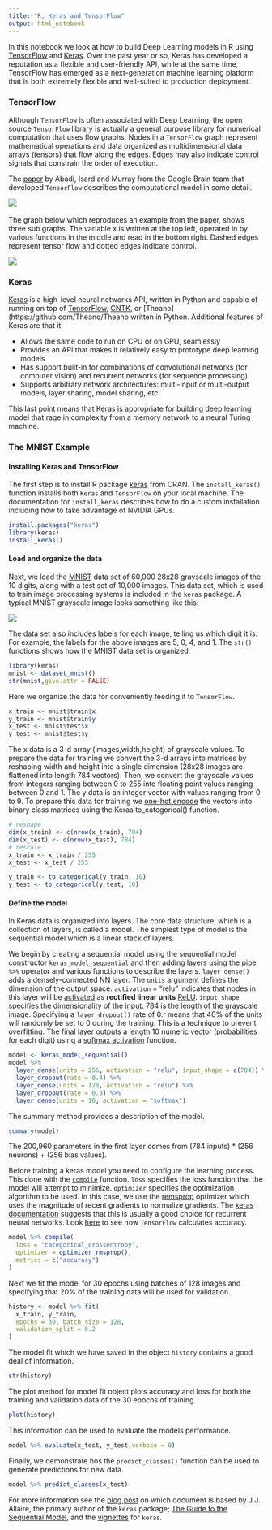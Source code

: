 ```yaml
---
title: "R, Keras and TensorFlow"
output: html_notebook
---
```

In this notebook we look at how to build Deep Learning models in R using [TensorFlow](https://www.tensorflow.org/) and [Keras](https://keras.io/). Over the past year or so, Keras has developed a reputation as a flexible and user-friendly API, while at the same time, TensorFlow has emerged as a next-generation machine learning platform that is both extremely flexible and well-suited to production deployment.


### TensorFlow
Although `TensorFlow` is often associated with Deep Learning, the open source `TensorFlow` library is actually a general purpose library for numerical computation that uses flow graphs. Nodes in a `TensorFlow` graph represent mathematical operations and data organized as multidimensional data arrays (tensors) that flow along the edges. Edges may also indicate control signals that constrain the order of execution.

The [paper](https://dl.acm.org/citation.cfm?doid=3088525.3088527) by Abadi, Isard and Murray from the Google Brain team that developed `TensorFlow` describes the computational model in some detail.

![](TF_paper.png)
<br/>   
The graph below which reproduces an example from the paper, shows three sub graphs. The variable x is written at the top left, operated in by various functions in the middle and read in the bottom right. Dashed edges represent tensor flow and dotted edges indicate control. 

![](TF_graph.png)
<br/>

### Keras
[Keras](https://keras.io/) is a high-level neural networks API, written in Python and capable of running on top of [TensorFlow](https://github.com/tensorflow/tensorflow), [CNTK](https://github.com/Microsoft/cntk), or [Theano](https://github.com/Theano/Theano written in Python. Additional features of Keras are that it:

* Allows the same code to run on CPU or on GPU, seamlessly
* Provides an API that makes it relatively easy to prototype deep learning models   
* Has support built-in for combinations of convolutional networks (for computer vision) and recurrent networks (for sequence processing)    
* Supports arbitrary network architectures: multi-input or multi-output models, layer sharing, model sharing, etc. 

This last point means that Keras is appropriate for building deep learning model that rage in complexity from a memory network to a neural Turing machine.

### The MNIST Example

#### Installing Keras and TensorFlow
The first step is to install R package [keras](https://cran.r-project.org/package=keras) from CRAN. The `install_keras()` function installs both `Keras` and `TensorFlow` on your local machine. The documentation for `install_keras` describes how to do a custom installation including how to take advantage of NVIDIA GPUs.
```r
install.packages("keras")
library(keras)
install_keras()
```

#### Load and organize the data
Next, we load the [MNIST](https://en.wikipedia.org/wiki/MNIST_database) data set of 60,000 28x28 grayscale images of the 10 digits, along with a test set of 10,000 images. This data set, which is used to train image processing systems is included in the `keras` package. A typical MNIST grayscale image looks something like this:

![](MNIST.png)

The data set also includes labels for each image, telling us which digit it is. For example, the labels for the above images are 5, 0, 4, and 1. The `str()` functions shows how the MNIST data set is organized.

```r
library(keras)
mnist <- dataset_mnist()
str(mnist,give.attr = FALSE)
```    

Here we organize the data for conveniently feeding it to `TensorFlow`.

```r
x_train <- mnist$train$x
y_train <- mnist$train$y
x_test <- mnist$test$x
y_test <- mnist$test$y
```

The x data is a 3-d array (images,width,height) of grayscale values. To prepare the data for training we convert the 3-d arrays into matrices by reshaping width and height into a single dimension (28x28 images are flattened into length 784 vectors). Then, we convert the grayscale values from integers ranging between 0 to 255 into floating point values ranging between 0 and 1. The y data is an integer vector with values ranging from 0 to 9. To prepare this data for training we [one-hot encode](https://www.quora.com/What-is-one-hot-encoding-and-when-is-it-used-in-data-science) the vectors into binary class matrices using the Keras to_categorical() function.

```r
# reshape
dim(x_train) <- c(nrow(x_train), 784)
dim(x_test) <- c(nrow(x_test), 784)
# rescale
x_train <- x_train / 255
x_test <- x_test / 255

y_train <- to_categorical(y_train, 10)
y_test <- to_categorical(y_test, 10)
```

#### Define the model

In Keras data is organized into layers. The core data structure, which is a collection of layers, is called a model. The simplest type of model is the sequential model which is a linear stack of layers.

We begin by creating a sequential model using the sequential model constructor `keras_model_sequential` and then adding layers using the pipe `%>%` operator and various functions to describe the layers. `layer_dense()` adds a densely-connected NN layer. The `units` argument defines the dimension of the output space. `activation` = "relu" indicates that nodes in this layer will be [activated](https://en.wikipedia.org/wiki/Activation_function) as **rectified linear units** [ReLU](https://en.wikipedia.org/wiki/Rectifier_(neural_networks)). `input_shape` specifies the dimensionality of the input. 784 is the length of the grayscale image. Specifying a `layer_dropout()` rate of 0.r means that 40% of the units will randomly be set to 0 during the training. This is a technique to prevent overfitting. The final layer outputs a length 10 numeric vector (probabilities for each digit) using a [softmax activation](https://en.wikipedia.org/wiki/Softmax_function) function.

```r
model <- keras_model_sequential() 
model %>% 
  layer_dense(units = 256, activation = "relu", input_shape = c(784)) %>% 
  layer_dropout(rate = 0.4) %>% 
  layer_dense(units = 128, activation = "relu") %>%
  layer_dropout(rate = 0.3) %>%
  layer_dense(units = 10, activation = "softmax")
```  

The summary method provides a description of the model.
```r
summary(model)
```
The 200,960 parameters in the first layer comes from (784 inputs) * (256 neurons) + (256 bias values).

Before training a keras model you need to configure the learning process. This done with the [`compile`](https://faroit.github.io/keras-docs/1.0.1/getting-started/sequential-model-guide/) function. `loss` specifies the loss function that the model will attempt to minimize. `optimizer` specifies the optimization algorithm to be used. In this case, we use the [remsprop](http://climin.readthedocs.io/en/latest/rmsprop.html) optimizer which uses the magnitude of recent gradients to normalize gradients. The [keras documentation](https://keras.io/optimizers/) suggests that this is usually a good choice for recurrent neural networks. Look [here](https://www.tensorflow.org/api_docs/python/tf/metrics/accuracy) to see how `TensorFlow` calculates accuracy.

```r
model %>% compile(
  loss = "categorical_crossentropy",
  optimizer = optimizer_rmsprop(),
  metrics = c("accuracy")
)
```

Next we fit the model for 30 epochs using batches of 128 images and specifying that 20% of the training data will be used for validation.
```r
history <- model %>% fit(
  x_train, y_train, 
  epochs = 30, batch_size = 128, 
  validation_split = 0.2
)
```

The model fit which we have saved in the object `history` contains a good deal of information.

```r
str(history)
```

The plot method for model fit object plots accuracy and loss for both the training and validation data of the 30 epochs of training.
```r
plot(history)
```

This information can be used to evaluate the models performance.
```r
model %>% evaluate(x_test, y_test,verbose = 0)
```

Finally, we demonstrate hos the `predict_classes()` function can be used to generate predictions for new data.
```r
model %>% predict_classes(x_test)
```

For more information see the [blog post](https://blog.rstudio.com/2017/09/05/keras-for-r/) on which document is based by J.J. Allaire, the primary author of the `keras` package; [The Guide to the Sequential Model](https://keras.rstudio.com/articles/sequential_model.html), and the [vignettes](https://CRAN.R-project.org/package=keras) for `keras`.





